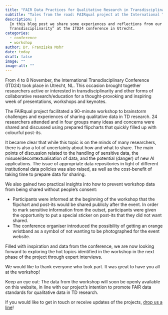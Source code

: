 ```yaml
---
title: "FAIR Data Practices for Qualitative Research in Transdisciplinarity"
subtitle: "Tales from the road: FAIRqual project at the International Transdisciplinary Conference (ITD24) in Utrecht, NL."
description: |
  In this blog post we share some experiences and reflections from our workshop “FAIR Data Practices for Qualitative Research in
  Transdisciplinarity” at the ITD24 conference in Utrecht.
categories:
  - conference
  - workshop
author: Dr. Franziska Mohr
date: today
draft: false
image: ""
image-alt: ""
---
```


From 4 to 8 November, the International Transdisciplinary Conference (ITD24) took place in Utrecht, NL. This occasion brought together researchers active or interested in transdisciplinarity and other forms of collaborative research/education for a thought-provoking and inspiring week of presentations, workshops and keynotes.

The FAIRqual project facilitated a 90-minute workshop to brainstorm challenges and experiences of sharing qualitative data in TD research. 24 researchers attended and in four groups many ideas and concerns were shared and discussed using prepared flipcharts that quickly filled up with colourful post-its.

It became clear that while this topic is on the minds of many researchers, there is also a lot of uncertainty about how and what to share. The main points of discussion related to the handling of sensitive data, the misuse/decontextualisation of data, and the potential (danger) of new AI applications. The issue of appropriate data repositories in light of different institutional data policies was also raised, as well as the cost-benefit of taking time to prepare data for sharing.

We also gained two practical insights into how to prevent workshop data from being shared without people's consent:

- Participants were informed at the beginning of the workshop that the flipchart and post-its would be shared publicly after the event. In order to mark sensitive information from the outset, participants were given the opportunity to put a special sticker on post-its that they did not want shared.
- The conference organiser introduced the possibility of getting an orange wristband as a symbol of not wanting to be photographed for the event website.

Filled with inspiration and data from the conference, we are now looking forward to exploring the hot topics identified in the workshop in the next phase of the project through expert interviews.

We would like to thank everyone who took part. It was great to have you all at the workshop!

Keep an eye out: The data from the workshop will soon be openly available on this website, in line with our project's intention to promote FAIR data standards for qualitative data in TD research.

If you would like to get in touch or receive updates of the projects, [drop us a line](mailto:franziska.mohr@usys.ethz.ch?subject=FAIRqual request)!

